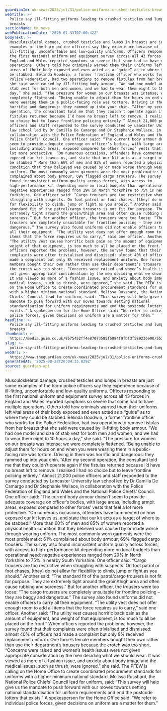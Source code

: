 ```yaml
---
guardianId: uk-news/2025/jul/31/police-uniforms-crushed-testicles-breasts-england-wales
webTitle: >-
  Police say ill-fitting uniforms leading to crushed testicles and lumps in
  breasts
sectionName: UK news
webPublicationDate: '2025-07-31T07:00:42Z'
bodyText: >-
  Musculoskeletal damage, crushed testicles and lumps in breasts are just some
  examples of the harm police officers say they experience because of
  ill-fitting, uncomfortable and low-quality uniforms. Officers responding to
  the first national uniform and equipment survey across all 43 forces in
  England and Wales reported symptoms so severe that some had to have multiple
  operations. Others told how criminals warned them their uniforms left vital
  areas of their body exposed and even acted as a “guide” as to where they could
  be stabbed. Belinda Goodwin, a former frontline officer who works for the
  Police Federation, had two operations to remove fistulas from her breasts that
  she said were caused by ill-fitting body armour. “We had one model and size of
  stab vest for both men and women, and we had to wear them eight to 10 hours a
  day,” she said. “The pressure for women on our breasts was intense; we were
  completely flattened. “Being unable to adjust them for hours on end when you
  were wearing them in a public-facing role was torture. Driving in them was
  horrific and dangerous: they rammed up into your chin. “After my second
  operation, the consultant told me that they couldn’t operate again if the
  fistulas returned because I’d have no breast left to remove. I realised I had
  no choice but to leave frontline policing entirely.” Almost 21,000 police
  officers and staff responded to the survey conducted by Lancaster University
  law school led by Dr Camilla De Camargo and Dr Stephanie Wallace, in
  collaboration with the Police Federation of England and Wales and the National
  Police Chiefs’ Council. One officer said: “The current body armour doesn’t
  seem to provide adequate coverage on officer’s bodies, with large areas,
  including armpit areas, exposed compared to other forces’ vests that feel a
  lot more protective. “On numerous occasions, offenders have commented on how
  exposed our kit leaves us, and state that our kit acts as a target of where to
  be stabbed.” More than 60% of men and 85% of women reported a physical health
  condition that they believed was caused by or made worse through wearing
  uniform. The most commonly worn garments were the most problematic: 61%
  complained about body armour; 69% flagged cargo trousers. The survey also
  found inconsistent uniform quality across forces, with access to
  high-performance kit depending more on local budgets than operational need:
  negative experiences ranged from 29% in North Yorkshire to 75% in nearby South
  Yorkshire. One officer said: “Cargo trousers are too restrictive when
  struggling with suspects. On foot patrol or foot chases, [they] do not allow
  for flexibility to climb, jump or fight as you should.” Another said: “The
  standard fit of the patrol/cargo trousers is not fit for purpose. They are
  extremely tight around the groin/thigh area and often cause rubbing and
  soreness.” But for another officer, the trousers were too loose: “The cargo
  trousers are completely unsuitable for frontline policing – they are baggy and
  dangerous.” The survey also found uniforms did not enable officers to carry
  all their equipment. “The utility vest does not offer enough room to add all
  items that the force requires us to carry,” said one officer. Another said:
  “The utility vest causes horrific back pain as the amount of equipment, and
  weight of that equipment, is too much to all be placed on the front.” When
  officers reported the problems, however, the survey found that their
  complaints were often trivialised and dismissed: almost 40% of officers had
  made a complaint but only 8% received replacement uniform. One force’s female
  members bought their own rather than use their department’s trousers because
  the crotch was too short. “Concerns were raised and women’s health issues were
  not given appropriate consideration by the men deciding what we should wear.
  It was viewed as more of a fashion issue, and anxiety about body image and the
  medical issues, such as thrush, were ignored,” she said. The PFEW is calling
  on the Home Office to create coordinated procurement standards for uniforms
  with a higher minimum national standard. Melissa Russhard, the National Police
  Chiefs’ Council lead for uniform, said: “This survey will help give us the
  mandate to push forward with our moves towards setting national
  standardisation for uniform requirements and end the postcode lottery that
  exists.” A spokesperson for the Home Office said: “We refer to individual
  police forces, given decisions on uniform are a matter for them.”
headline: >-
  Police say ill-fitting uniforms leading to crushed testicles and lumps in
  breasts
thumbnail: >-
  https://media.guim.co.uk/9575452ff4e87073585fb084f9fbf3f589236e90/553_0_10085_8069/500.jpg
slug: >-
  police-say-ill-fitting-uniforms-leading-to-crushed-testicles-and-lumps-in-breasts
webUrl: >-
  https://www.theguardian.com/uk-news/2025/jul/31/police-uniforms-crushed-testicles-breasts-england-wales
generatedAt: '2025-08-28T20:04:33.029Z'
source: guardian-api
---
```

Musculoskeletal damage, crushed testicles and lumps in breasts are just some examples of the harm police officers say they experience because of ill-fitting, uncomfortable and low-quality uniforms. Officers responding to the first national uniform and equipment survey across all 43 forces in England and Wales reported symptoms so severe that some had to have multiple operations. Others told how criminals warned them their uniforms left vital areas of their body exposed and even acted as a “guide” as to where they could be stabbed. Belinda Goodwin, a former frontline officer who works for the Police Federation, had two operations to remove fistulas from her breasts that she said were caused by ill-fitting body armour. “We had one model and size of stab vest for both men and women, and we had to wear them eight to 10 hours a day,” she said. “The pressure for women on our breasts was intense; we were completely flattened. “Being unable to adjust them for hours on end when you were wearing them in a public-facing role was torture. Driving in them was horrific and dangerous: they rammed up into your chin. “After my second operation, the consultant told me that they couldn’t operate again if the fistulas returned because I’d have no breast left to remove. I realised I had no choice but to leave frontline policing entirely.” Almost 21,000 police officers and staff responded to the survey conducted by Lancaster University law school led by Dr Camilla De Camargo and Dr Stephanie Wallace, in collaboration with the Police Federation of England and Wales and the National Police Chiefs’ Council. One officer said: “The current body armour doesn’t seem to provide adequate coverage on officer’s bodies, with large areas, including armpit areas, exposed compared to other forces’ vests that feel a lot more protective. “On numerous occasions, offenders have commented on how exposed our kit leaves us, and state that our kit acts as a target of where to be stabbed.” More than 60% of men and 85% of women reported a physical health condition that they believed was caused by or made worse through wearing uniform. The most commonly worn garments were the most problematic: 61% complained about body armour; 69% flagged cargo trousers. The survey also found inconsistent uniform quality across forces, with access to high-performance kit depending more on local budgets than operational need: negative experiences ranged from 29% in North Yorkshire to 75% in nearby South Yorkshire. One officer said: “Cargo trousers are too restrictive when struggling with suspects. On foot patrol or foot chases, [they] do not allow for flexibility to climb, jump or fight as you should.” Another said: “The standard fit of the patrol/cargo trousers is not fit for purpose. They are extremely tight around the groin/thigh area and often cause rubbing and soreness.” But for another officer, the trousers were too loose: “The cargo trousers are completely unsuitable for frontline policing – they are baggy and dangerous.” The survey also found uniforms did not enable officers to carry all their equipment. “The utility vest does not offer enough room to add all items that the force requires us to carry,” said one officer. Another said: “The utility vest causes horrific back pain as the amount of equipment, and weight of that equipment, is too much to all be placed on the front.” When officers reported the problems, however, the survey found that their complaints were often trivialised and dismissed: almost 40% of officers had made a complaint but only 8% received replacement uniform. One force’s female members bought their own rather than use their department’s trousers because the crotch was too short. “Concerns were raised and women’s health issues were not given appropriate consideration by the men deciding what we should wear. It was viewed as more of a fashion issue, and anxiety about body image and the medical issues, such as thrush, were ignored,” she said. The PFEW is calling on the Home Office to create coordinated procurement standards for uniforms with a higher minimum national standard. Melissa Russhard, the National Police Chiefs’ Council lead for uniform, said: “This survey will help give us the mandate to push forward with our moves towards setting national standardisation for uniform requirements and end the postcode lottery that exists.” A spokesperson for the Home Office said: “We refer to individual police forces, given decisions on uniform are a matter for them.”
